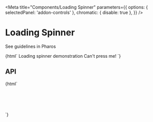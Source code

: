 

<Meta
  title="Components/Loading Spinner"
  parameters={{
    options: { selectedPanel: 'addon-controls' },
    chromatic: { disable: true },
  }}
/>

# Loading Spinner

<pharos-link href="https://www.jstor.org/pharos/components/loading-spinner" target="_blank">See guidelines in Pharos</pharos-link>

<Canvas withToolbar>
  <Story name="Base">{html`
    <pharos-loading-spinner></pharos-loading-spinner>
    <pharos-heading level="1" preset="5">Loading spinner demonstration</pharos-heading>
    <pharos-button @click="${() => action('Click')('Clicked')}">Can't press me!</pharos-button>
  `}</Story>
</Canvas>

## API

<ArgsTable of="pharos-loading-spinner" />

<Canvas withToolbar>
  <Story name="Scoped">{html`
    <div style="height: 5rem; width: 5rem; border: 1px solid black; position: relative;">
      <pharos-loading-spinner></pharos-loading-spinner>
    </div>
  `}</Story>
</Canvas>
